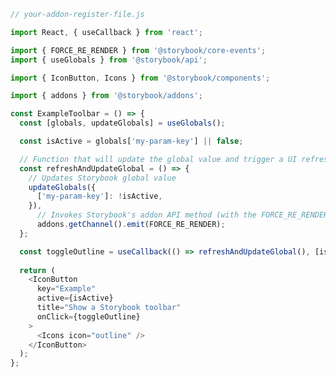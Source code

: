 ```js
// your-addon-register-file.js

import React, { useCallback } from 'react';

import { FORCE_RE_RENDER } from '@storybook/core-events';
import { useGlobals } from '@storybook/api';

import { IconButton, Icons } from '@storybook/components';

import { addons } from '@storybook/addons';

const ExampleToolbar = () => {
  const [globals, updateGlobals] = useGlobals();

  const isActive = globals['my-param-key'] || false;

  // Function that will update the global value and trigger a UI refresh.
  const refreshAndUpdateGlobal = () => {
    // Updates Storybook global value
    updateGlobals({
      ['my-param-key']: !isActive,
    }),
      // Invokes Storybook's addon API method (with the FORCE_RE_RENDER) event to trigger a UI refresh
      addons.getChannel().emit(FORCE_RE_RENDER);
  };

  const toggleOutline = useCallback(() => refreshAndUpdateGlobal(), [isActive]);
  
  return (
    <IconButton
      key="Example"
      active={isActive}
      title="Show a Storybook toolbar"
      onClick={toggleOutline}
    >
      <Icons icon="outline" />
    </IconButton>
  );
};
```